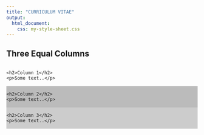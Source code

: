 ```yaml
---
title: "CURRICULUM VITAE"
output:
  html_document:
    css: my-style-sheet.css
---
```


<body>

<h2>Three Equal Columns</h2>

<div class="row">
  <div class="column">
    <h2>Column 1</h2>
    <p>Some text..</p>
  </div>
  <div class="column" style="background-color:#bbb;">
    <h2>Column 2</h2>
    <p>Some text..</p>
  </div>
  <div class="column" style="background-color:#ccc;">
    <h2>Column 3</h2>
    <p>Some text..</p>
  </div>
</div>

</body>
